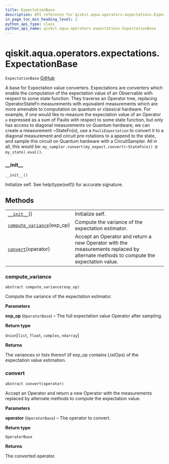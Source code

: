 ```yaml
---
title: ExpectationBase
description: API reference for qiskit.aqua.operators.expectations.ExpectationBase
in_page_toc_min_heading_level: 1
python_api_type: class
python_api_name: qiskit.aqua.operators.expectations.ExpectationBase
---
```


# qiskit.aqua.operators.expectations.ExpectationBase

<span id="qiskit.aqua.operators.expectations.ExpectationBase" />

`ExpectationBase` [GitHub](https://github.com/qiskit-community/qiskit-aqua/tree/stable/0.9/qiskit/aqua/operators/expectations/expectation_base.py "view source code")

A base for Expectation value converters. Expectations are converters which enable the computation of the expectation value of an Observable with respect to some state function. They traverse an Operator tree, replacing OperatorStateFn measurements with equivalent measurements which are more amenable to computation on quantum or classical hardware. For example, if one would like to measure the expectation value of an Operator `o` expressed as a sum of Paulis with respect to some state function, but only has access to diagonal measurements on Quantum hardware, we can create a measurement \~StateFn(o), use a `PauliExpectation` to convert it to a diagonal measurement and circuit pre-rotations to a append to the state, and sample this circuit on Quantum hardware with a CircuitSampler. All in all, this would be: `my_sampler.convert(my_expect.convert(~StateFn(o)) @ my_state).eval()`.

### \_\_init\_\_

<span id="qiskit.aqua.operators.expectations.ExpectationBase.__init__" />

`__init__()`

Initialize self. See help(type(self)) for accurate signature.

## Methods

|                                                                                                                                                                           |                                                                                                                                    |
| ------------------------------------------------------------------------------------------------------------------------------------------------------------------------- | ---------------------------------------------------------------------------------------------------------------------------------- |
| [`__init__`](#qiskit.aqua.operators.expectations.ExpectationBase.__init__ "qiskit.aqua.operators.expectations.ExpectationBase.__init__")()                                | Initialize self.                                                                                                                   |
| [`compute_variance`](#qiskit.aqua.operators.expectations.ExpectationBase.compute_variance "qiskit.aqua.operators.expectations.ExpectationBase.compute_variance")(exp\_op) | Compute the variance of the expectation estimator.                                                                                 |
| [`convert`](#qiskit.aqua.operators.expectations.ExpectationBase.convert "qiskit.aqua.operators.expectations.ExpectationBase.convert")(operator)                           | Accept an Operator and return a new Operator with the measurements replaced by alternate methods to compute the expectation value. |

### compute\_variance

<span id="qiskit.aqua.operators.expectations.ExpectationBase.compute_variance" />

`abstract compute_variance(exp_op)`

Compute the variance of the expectation estimator.

**Parameters**

**exp\_op** (`OperatorBase`) – The full expectation value Operator after sampling.

**Return type**

`Union`\[`list`, `float`, `complex`, `ndarray`]

**Returns**

The variances or lists thereof (if exp\_op contains ListOps) of the expectation value estimation.

### convert

<span id="qiskit.aqua.operators.expectations.ExpectationBase.convert" />

`abstract convert(operator)`

Accept an Operator and return a new Operator with the measurements replaced by alternate methods to compute the expectation value.

**Parameters**

**operator** (`OperatorBase`) – The operator to convert.

**Return type**

`OperatorBase`

**Returns**

The converted operator.

